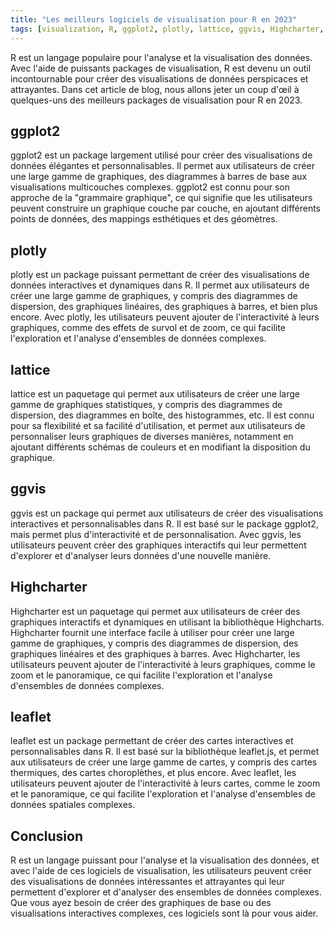 ```yaml
---
title: "Les meilleurs logiciels de visualisation pour R en 2023"
tags: [visualization, R, ggplot2, plotly, lattice, ggvis, Highcharter, leaflet]
---
```



R est un langage populaire pour l'analyse et la visualisation des données. Avec l'aide de puissants packages de visualisation, R est devenu un outil incontournable pour créer des visualisations de données perspicaces et attrayantes. Dans cet article de blog, nous allons jeter un coup d'œil à quelques-uns des meilleurs packages de visualisation pour R en 2023.

<CiteDrive /> 

## ggplot2
ggplot2 est un package largement utilisé pour créer des visualisations de données élégantes et personnalisables. Il permet aux utilisateurs de créer une large gamme de graphiques, des diagrammes à barres de base aux visualisations multicouches complexes. ggplot2 est connu pour son approche de la "grammaire graphique", ce qui signifie que les utilisateurs peuvent construire un graphique couche par couche, en ajoutant différents points de données, des mappings esthétiques et des géomètres.

## plotly
plotly est un package puissant permettant de créer des visualisations de données interactives et dynamiques dans R. Il permet aux utilisateurs de créer une large gamme de graphiques, y compris des diagrammes de dispersion, des graphiques linéaires, des graphiques à barres, et bien plus encore. Avec plotly, les utilisateurs peuvent ajouter de l'interactivité à leurs graphiques, comme des effets de survol et de zoom, ce qui facilite l'exploration et l'analyse d'ensembles de données complexes.

## lattice
lattice est un paquetage qui permet aux utilisateurs de créer une large gamme de graphiques statistiques, y compris des diagrammes de dispersion, des diagrammes en boîte, des histogrammes, etc. Il est connu pour sa flexibilité et sa facilité d'utilisation, et permet aux utilisateurs de personnaliser leurs graphiques de diverses manières, notamment en ajoutant différents schémas de couleurs et en modifiant la disposition du graphique.

## ggvis
ggvis est un package qui permet aux utilisateurs de créer des visualisations interactives et personnalisables dans R. Il est basé sur le package ggplot2, mais permet plus d'interactivité et de personnalisation. Avec ggvis, les utilisateurs peuvent créer des graphiques interactifs qui leur permettent d'explorer et d'analyser leurs données d'une nouvelle manière.

## Highcharter
Highcharter est un paquetage qui permet aux utilisateurs de créer des graphiques interactifs et dynamiques en utilisant la bibliothèque Highcharts. Highcharter fournit une interface facile à utiliser pour créer une large gamme de graphiques, y compris des diagrammes de dispersion, des graphiques linéaires et des graphiques à barres. Avec Highcharter, les utilisateurs peuvent ajouter de l'interactivité à leurs graphiques, comme le zoom et le panoramique, ce qui facilite l'exploration et l'analyse d'ensembles de données complexes.

## leaflet
leaflet est un package permettant de créer des cartes interactives et personnalisables dans R. Il est basé sur la bibliothèque leaflet.js, et permet aux utilisateurs de créer une large gamme de cartes, y compris des cartes thermiques, des cartes choroplèthes, et plus encore. Avec leaflet, les utilisateurs peuvent ajouter de l'interactivité à leurs cartes, comme le zoom et le panoramique, ce qui facilite l'exploration et l'analyse d'ensembles de données spatiales complexes.

## Conclusion
R est un langage puissant pour l'analyse et la visualisation des données, et avec l'aide de ces logiciels de visualisation, les utilisateurs peuvent créer des visualisations de données intéressantes et attrayantes qui leur permettent d'explorer et d'analyser des ensembles de données complexes. Que vous ayez besoin de créer des graphiques de base ou des visualisations interactives complexes, ces logiciels sont là pour vous aider.